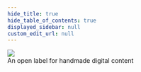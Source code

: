 ```yaml
---
hide_title: true
hide_table_of_contents: true
displayed_sidebar: null
custom_edit_url: null
---
```


<div
  style={{
    width: '100%',
    display: 'inline-block',
    textAlign: 'center',
    flexDirection: 'column',
    alignItems: 'center',
    fontSize: '30px',
    marginBottom: '100px'
  }}
>
  <img src="../img/not-slop-logo.svg" style={{ maxWidth: '500px' }} />
  <div style={{ fontFamily: 'var(--docsite-ui-font)' }}>An open label for handmade digital content</div>
</div>

